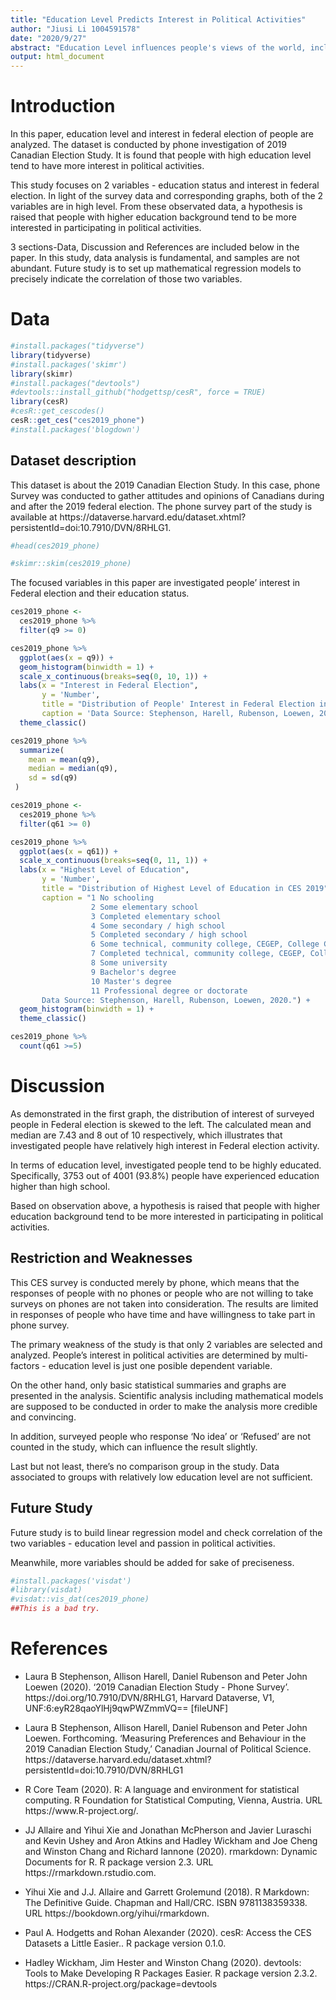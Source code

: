 ---
title: "Education Level Predicts Interest in Political Activities"
author: "Jiusi Li 1004591578"
date: "2020/9/27"
abstract: "Education Level influences people's views of the world, including political behaviors. In this paper, 2019 CES(Canadian Election Study) phone survey dataset is analyzed. It is found that there's a strong association between education level and interest in taking part in politial activities. The findings have implications for understanding the behavior of electorate and forecasting elections."
output: html_document
---

# Introduction 

In this paper, education level and interest in federal election of people are analyzed. The dataset is conducted by phone investigation of 2019 Canadian Election Study. It is found that people with high education level tend to have more interest in political activities. 

This study focuses on 2 variables - education status and interest in federal election. In light of the survey data and corresponding graphs, both of the 2 variables are in high level. From these observated data, a hypothesis is raised that people with higher education background tend to be more interested in participating in political activities.

3 sections-Data, Discussion and References are included below in the paper. In this study, data analysis is fundamental, and samples are not abundant. Future study is to set up mathematical regression models to precisely indicate the correlation of those two variables. 


# Data

```{r install, warning=FALSE, message=FALSE,results="hide"}
#install.packages("tidyverse")
library(tidyverse)
#install.packages('skimr')
library(skimr)
#install.packages("devtools")
#devtools::install_github("hodgettsp/cesR", force = TRUE)
library(cesR)
#cesR::get_cescodes()
cesR::get_ces("ces2019_phone")
#install.packages('blogdown')
```

## Dataset description

This dataset is about the 2019 Canadian Election Study. In this case, phone Survey was conducted to gather attitudes and opinions of Canadians during and after the 2019 federal election. The phone survey part of the study is available at https://dataverse.harvard.edu/dataset.xhtml?persistentId=doi:10.7910/DVN/8RHLG1.

```{r}
#head(ces2019_phone)
```

```{r, warning =FALSE, message=FALSE}
#skimr::skim(ces2019_phone)
```


The focused variables in this paper are investigated people' interest in Federal election and their education status.


```{r}
ces2019_phone <-
  ces2019_phone %>%
  filter(q9 >= 0)

ces2019_phone %>%
  ggplot(aes(x = q9)) + 
  geom_histogram(binwidth = 1) +
  scale_x_continuous(breaks=seq(0, 10, 1)) +
  labs(x = "Interest in Federal Election",
       y = 'Number',
       title = "Distribution of People' Interest in Federal Election in CES 2019",
       caption = 'Data Source: Stephenson, Harell, Rubenson, Loewen, 2020.') +
  theme_classic()
```

```{r}
ces2019_phone %>%
  summarize(
    mean = mean(q9),
    median = median(q9),
    sd = sd(q9)
 )
```



```{r message=FALSE}

ces2019_phone <-
  ces2019_phone %>%
  filter(q61 >= 0)

ces2019_phone %>%
  ggplot(aes(x = q61)) + 
  scale_x_continuous(breaks=seq(0, 11, 1)) +
  labs(x = "Highest Level of Education",
       y = 'Number',
       title = "Distribution of Highest Level of Education in CES 2019",
       caption = "1 No schooling
                  2 Some elementary school
                  3 Completed elementary school
                  4 Some secondary / high school
                  5 Completed secondary / high school
                  6 Some technical, community college, CEGEP, College Classique
                  7 Completed technical, community college, CEGEP, College Classique
                  8 Some university
                  9 Bachelor's degree
                  10 Master's degree
                  11 Professional degree or doctorate
       Data Source: Stephenson, Harell, Rubenson, Loewen, 2020.") +
  geom_histogram(binwidth = 1) +
  theme_classic()

ces2019_phone %>%
  count(q61 >=5)
```

# Discussion

As demonstrated in the first graph, the distribution of interest of surveyed people in Federal election is skewed to the left. The calculated mean and median are 7.43 and 8 out of 10 respectively, which illustrates that investigated people have relatively high interest in Federal election activity.

In terms of education level, investigated people tend to be highly educated. Specifically, 3753 out of 4001 (93.8%) people have experienced education higher than high school.

Based on observation above, a hypothesis is raised that people with higher education background tend to be more interested in participating in political activities.

## Restriction and Weaknesses

This CES survey is conducted merely by phone, which means that the responses of people with no phones or people who are not willing to take surveys on phones are not taken into consideration. The results are limited in responses of people who have time and have willingness to take part in phone survey.

The primary weakness of the study is that only 2 variables are selected and analyzed. People's interest in political activities are determined by multi-factors - education level is just one posible dependent variable.

On the other hand, only basic statistical summaries and graphs are presented in the analysis. Scientific analysis including mathematical models are supposed to be conducted in order to make the analysis more credible and convincing.

In addition, surveyed people who response 'No idea' or 'Refused' are not counted in the study, which can influence the result slightly.

Last but not least, there's no comparison group in the study. Data associated to groups with relatively low education level are not sufficient.

## Future Study

Future study is to build linear regression model and check correlation of the two variables - education level and passion in political activities.

Meanwhile, more variables should be added for sake of preciseness. 

```{r echo=FALSE}
#install.packages('visdat')
#library(visdat)
#visdat::vis_dat(ces2019_phone)
##This is a bad try.
```

# References

- Laura B Stephenson, Allison Harell, Daniel Rubenson and Peter John Loewen (2020). '2019 Canadian Election Study - Phone Survey'. https://doi.org/10.7910/DVN/8RHLG1, Harvard Dataverse, V1, UNF:6:eyR28qaoYlHj9qwPWZmmVQ== [fileUNF]

- Laura B Stephenson, Allison Harell, Daniel Rubenson and Peter John Loewen. Forthcoming. 'Measuring Preferences and Behaviour in the 2019 Canadian Election Study,' Canadian Journal of Political Science. https://dataverse.harvard.edu/dataset.xhtml?persistentId=doi:10.7910/DVN/8RHLG1

- R Core Team (2020). R: A language and environment for statistical computing. R Foundation for Statistical Computing, Vienna, Austria. URL https://www.R-project.org/.

- JJ Allaire and Yihui Xie and Jonathan McPherson and Javier Luraschi and Kevin Ushey and Aron Atkins and Hadley Wickham and Joe Cheng and Winston Chang and Richard Iannone (2020). rmarkdown: Dynamic Documents for R. R package version 2.3. URL https://rmarkdown.rstudio.com.

- Yihui Xie and J.J. Allaire and Garrett Grolemund (2018). R Markdown: The Definitive Guide. Chapman and Hall/CRC. ISBN 9781138359338. URL https://bookdown.org/yihui/rmarkdown.

- Paul A. Hodgetts and Rohan Alexander (2020). cesR: Access the CES Datasets a Little Easier.. R package version 0.1.0.
  
- Hadley Wickham, Jim Hester and Winston Chang (2020). devtools: Tools to Make Developing R Packages Easier. R package version 2.3.2. https://CRAN.R-project.org/package=devtools


